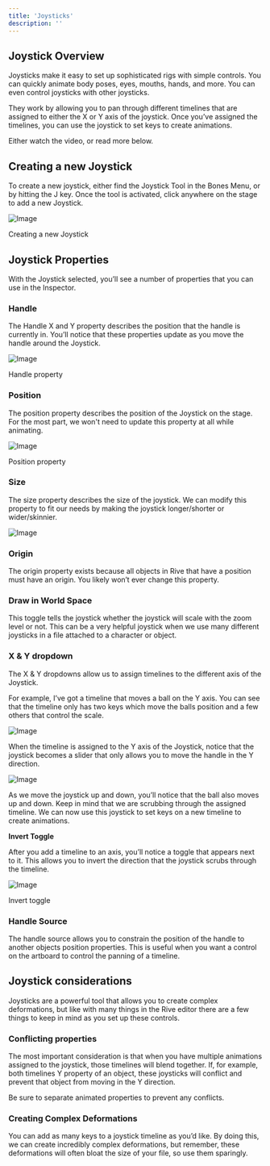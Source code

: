 ```yaml
---
title: 'Joysticks'
description: ''
---
```


## Joystick Overview

Joysticks make it easy to set up sophisticated rigs with simple controls. You can quickly animate body poses, eyes, mouths, hands, and more. You can even control joysticks with other joysticks.

They work by allowing you to pan through different timelines that are assigned to either the X or Y axis of the joystick. Once you’ve assigned the timelines, you can use the joystick to set keys to create animations.

Either watch the video, or read more below.

## Creating a new Joystick 

To create a new joystick, either find the Joystick Tool in the Bones Menu, or by hitting the J key. Once the tool is activated, click anywhere on the stage to add a new Joystick.

![Image](https://ucarecdn.com/131eda33-da6f-4650-8042-3d5c766eab99/)

Creating a new Joystick

## Joystick Properties

With the Joystick selected, you’ll see a number of properties that you can use in the Inspector.

### Handle 

The Handle X and Y property describes the position that the handle is currently in. You’ll notice that these properties update as you move the handle around the Joystick.

![Image](https://ucarecdn.com/fc83a6fd-aa8d-4668-9a5d-afe202f08a9d/)

Handle property

### Position

The position property describes the position of the Joystick on the stage. For the most part, we won't need to update this property at all while animating.

![Image](https://ucarecdn.com/259da601-79ad-47ba-a09c-cab13c93fb3f/)

Position property

### Size

The size property describes the size of the joystick. We can modify this property to fit our needs by making the joystick longer/shorter or wider/skinnier.

![Image](https://ucarecdn.com/c8906db1-d22c-407a-be12-893c5c6cf8ee/)

### Origin

The origin property exists because all objects in Rive that have a position must have an origin. You likely won’t ever change this property.

### Draw in World Space

This toggle tells the joystick whether the joystick will scale with the zoom level or not. This can be a very helpful joystick when we use many different joysticks in a file attached to a character or object.

### X & Y dropdown

The X & Y dropdowns allow us to assign timelines to the different axis of the Joystick.

For example, I’ve got a timeline that moves a ball on the Y axis. You can see that the timeline only has two keys which move the balls position and a few others that control the scale.

![Image](https://ucarecdn.com/4bf3d069-7dd4-45a3-8c67-36df7c50349b/)

When the timeline is assigned to the Y axis of the Joystick, notice that the joystick becomes a slider that only allows you to move the handle in the Y direction.

![Image](https://ucarecdn.com/2eb038d5-bf5a-45ca-9407-96a1f07313c3/)

As we move the joystick up and down, you’ll notice that the ball also moves up and down. Keep in mind that we are scrubbing through the assigned timeline. We can now use this joystick to set keys on a new timeline to create animations.

**Invert Toggle**

After you add a timeline to an axis, you’ll notice a toggle that appears next to it. This allows you to invert the direction that the joystick scrubs through the timeline.

![Image](https://ucarecdn.com/8aee509a-ea30-4742-b017-d0a52a762e83/)

Invert toggle

### Handle Source

The handle source allows you to constrain the position of the handle to another objects position properties. This is useful when you want a control on the artboard to control the panning of a timeline.

## Joystick considerations

Joysticks are a powerful tool that allows you to create complex deformations, but like with many things in the Rive editor there are a few things to keep in mind as you set up these controls.

### Conflicting properties

The most important consideration is that when you have multiple animations assigned to the joystick, those timelines will blend together. If, for example, both timelines Y property of an object, these joysticks will conflict and prevent that object from moving in the Y direction.

Be sure to separate animated properties to prevent any conflicts.

### Creating Complex Deformations

You can add as many keys to a joystick timeline as you’d like. By doing this, we can create incredibly complex deformations, but remember, these deformations will often bloat the size of your file, so use them sparingly.